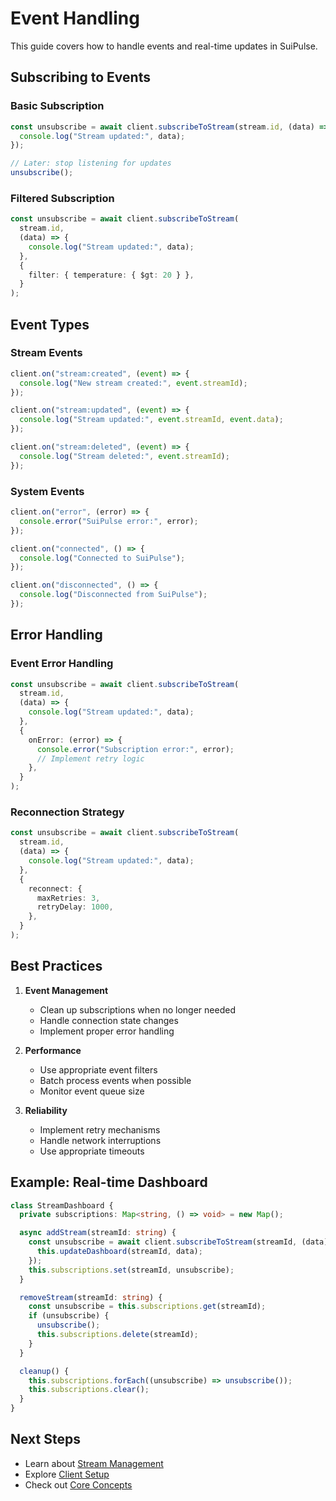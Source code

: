 # Event Handling

This guide covers how to handle events and real-time updates in SuiPulse.

## Subscribing to Events

### Basic Subscription

```typescript
const unsubscribe = await client.subscribeToStream(stream.id, (data) => {
  console.log("Stream updated:", data);
});

// Later: stop listening for updates
unsubscribe();
```

### Filtered Subscription

```typescript
const unsubscribe = await client.subscribeToStream(
  stream.id,
  (data) => {
    console.log("Stream updated:", data);
  },
  {
    filter: { temperature: { $gt: 20 } },
  }
);
```

## Event Types

### Stream Events

```typescript
client.on("stream:created", (event) => {
  console.log("New stream created:", event.streamId);
});

client.on("stream:updated", (event) => {
  console.log("Stream updated:", event.streamId, event.data);
});

client.on("stream:deleted", (event) => {
  console.log("Stream deleted:", event.streamId);
});
```

### System Events

```typescript
client.on("error", (error) => {
  console.error("SuiPulse error:", error);
});

client.on("connected", () => {
  console.log("Connected to SuiPulse");
});

client.on("disconnected", () => {
  console.log("Disconnected from SuiPulse");
});
```

## Error Handling

### Event Error Handling

```typescript
const unsubscribe = await client.subscribeToStream(
  stream.id,
  (data) => {
    console.log("Stream updated:", data);
  },
  {
    onError: (error) => {
      console.error("Subscription error:", error);
      // Implement retry logic
    },
  }
);
```

### Reconnection Strategy

```typescript
const unsubscribe = await client.subscribeToStream(
  stream.id,
  (data) => {
    console.log("Stream updated:", data);
  },
  {
    reconnect: {
      maxRetries: 3,
      retryDelay: 1000,
    },
  }
);
```

## Best Practices

1. **Event Management**

   - Clean up subscriptions when no longer needed
   - Handle connection state changes
   - Implement proper error handling

2. **Performance**

   - Use appropriate event filters
   - Batch process events when possible
   - Monitor event queue size

3. **Reliability**
   - Implement retry mechanisms
   - Handle network interruptions
   - Use appropriate timeouts

## Example: Real-time Dashboard

```typescript
class StreamDashboard {
  private subscriptions: Map<string, () => void> = new Map();

  async addStream(streamId: string) {
    const unsubscribe = await client.subscribeToStream(streamId, (data) => {
      this.updateDashboard(streamId, data);
    });
    this.subscriptions.set(streamId, unsubscribe);
  }

  removeStream(streamId: string) {
    const unsubscribe = this.subscriptions.get(streamId);
    if (unsubscribe) {
      unsubscribe();
      this.subscriptions.delete(streamId);
    }
  }

  cleanup() {
    this.subscriptions.forEach((unsubscribe) => unsubscribe());
    this.subscriptions.clear();
  }
}
```

## Next Steps

- Learn about [Stream Management](/docs/sdk/stream-management)
- Explore [Client Setup](/docs/sdk/client-setup)
- Check out [Core Concepts](/docs/core-concepts/data-streams)
